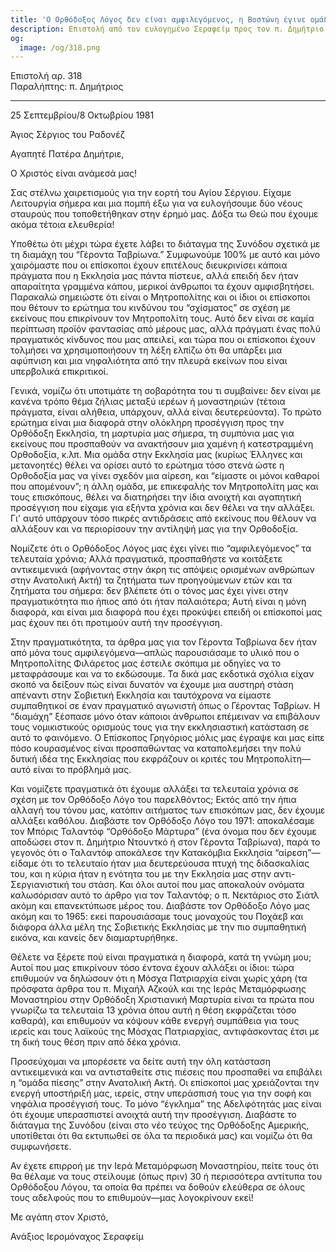 ```yaml
---
title: 'Ο Ορθόδοξος Λόγος δεν είναι αμφιλεγόμενος, η Βοστώνη έγινε ομάδα πίεσης'
description: Επιστολή από τον ευλογημένο Σεραφείμ προς τον π. Δημήτριο.
og:
  image: /og/318.png
---
```


<div style={{textAlign:'right', fontFamily:'monospace'}}>Επιστολή αρ. 318</div>
<div style={{textAlign:'left', fontFamily:'monospace'}}>Παραλήπτης: π. Δημήτριος</div>

---

25 Σεπτεμβρίου/8 Οκτωβρίου 1981

Άγιος Σέργιος του Ραδονέζ

Αγαπητέ Πατέρα Δημήτριε,

Ο Χριστός είναι ανάμεσά μας!

Σας στέλνω χαιρετισμούς για την εορτή του Αγίου Σέργιου. Είχαμε Λειτουργία σήμερα και μια πομπή έξω για να ευλογήσουμε δύο νέους σταυρούς που τοποθετήθηκαν στην έρημό μας. Δόξα τω Θεώ που έχουμε ακόμα τέτοια ελευθερία!

Υποθέτω ότι μέχρι τώρα έχετε λάβει το διάταγμα της Συνόδου σχετικά με τη διαμάχη του “Γέροντα Ταβρίωνα.” Συμφωνούμε 100% με αυτό και μόνο χαιρόμαστε που οι επίσκοποι έχουν επιτέλους διευκρινίσει κάποια πράγματα που η Εκκλησία μας πάντα πίστευε, αλλά επειδή δεν ήταν απαραίτητα γραμμένα κάπου, μερικοί άνθρωποι τα έχουν αμφισβητήσει. Παρακαλώ σημειώστε ότι είναι ο Μητροπολίτης και οι ίδιοι οι επίσκοποι που θέτουν το ερώτημα του κινδύνου του “σχίσματος” σε σχέση με εκείνους που επικρίνουν τον Μητροπολίτη τους. Αυτό δεν είναι σε καμία περίπτωση προϊόν φαντασίας από μέρους μας, αλλά πράγματι ένας πολύ πραγματικός κίνδυνος που μας απειλεί, και τώρα που οι επίσκοποι έχουν τολμήσει να χρησιμοποιήσουν τη λέξη ελπίζω ότι θα υπάρξει μια αφύπνιση και μια νηφαλιότητα από την πλευρά εκείνων που είναι υπερβολικά επικριτικοί.

Γενικά, νομίζω ότι υποτιμάτε τη σοβαρότητα του τι συμβαίνει: δεν είναι με κανένα τρόπο θέμα ζήλιας μεταξύ ιερέων ή μοναστηριών (τέτοια πράγματα, είναι αλήθεια, υπάρχουν, αλλά είναι δευτερεύοντα). Το πρώτο ερώτημα είναι μια διαφορά στην ολόκληρη προσέγγιση προς την Ορθόδοξη Εκκλησία, τη μαρτυρία μας σήμερα, τη συμπόνια μας για εκείνους που προσπαθούν να ανακτήσουν μια χαμένη ή κατεστραμμένη Ορθοδοξία, κ.λπ. Μια ομάδα στην Εκκλησία μας (κυρίως Έλληνες και μετανοητές) θέλει να ορίσει αυτό το ερώτημα τόσο στενά ώστε η Ορθοδοξία μας να γίνει σχεδόν μια αίρεση, και “είμαστε οι μόνοι καθαροί που απομένουν”; η άλλη ομάδα, με επικεφαλής τον Μητροπολίτη μας και τους επισκόπους, θέλει να διατηρήσει την ίδια ανοιχτή και αγαπητική προσέγγιση που είχαμε για εξήντα χρόνια και δεν θέλει να την αλλάξει. Γι' αυτό υπάρχουν τόσο πικρές αντιδράσεις από εκείνους που θέλουν να αλλάξουν και να περιορίσουν την αντίληψή μας για την Ορθοδοξία.

Νομίζετε ότι ο Ορθόδοξος Λόγος μας έχει γίνει πιο “αμφιλεγόμενος” τα τελευταία χρόνια; Αλλά πραγματικά, προσπαθήστε να κοιτάξετε αντικειμενικά (αφήνοντας στην άκρη τις απόψεις ορισμένων ανθρώπων στην Ανατολική Ακτή) τα ζητήματα των προηγούμενων ετών και τα ζητήματα του σήμερα: δεν βλέπετε ότι ο τόνος μας έχει γίνει στην πραγματικότητα πιο ήπιος από ότι ήταν παλαιότερα; Αυτή είναι η μόνη διαφορά, και είναι μια διαφορά που έχει προκύψει επειδή οι επίσκοποί μας μας έχουν πει ότι προτιμούν αυτή την προσέγγιση.

Στην πραγματικότητα, τα άρθρα μας για τον Γέροντα Ταβρίωνα δεν ήταν από μόνα τους αμφιλεγόμενα—απλώς παρουσιάσαμε το υλικό που ο Μητροπολίτης Φιλάρετος μας έστειλε σκόπιμα με οδηγίες να το μεταφράσουμε και να το εκδώσουμε. Τα δικά μας εκδοτικά σχόλια είχαν σκοπό να δείξουν πώς είναι δυνατόν να έχουμε μια αυστηρή στάση απέναντι στην Σοβιετική Εκκλησία και ταυτόχρονα να είμαστε συμπαθητικοί σε έναν πραγματικό αγωνιστή όπως ο Γέροντας Ταβρίων. Η “διαμάχη” ξέσπασε μόνο όταν κάποιοι άνθρωποι επέμειναν να επιβάλουν τους νομικιστικούς ορισμούς τους για την εκκλησιαστική κατάσταση σε αυτό το φαινόμενο. Ο Επίσκοπος Γρηγόριος μόλις μας έγραψε και μας είπε πόσο κουρασμένος είναι προσπαθώντας να καταπολεμήσει την πολύ δυτική ιδέα της Εκκλησίας που εκφράζουν οι κριτές του Μητροπολίτη—αυτό είναι το πρόβλημά μας.

Και νομίζετε πραγματικά ότι έχουμε αλλάξει τα τελευταία χρόνια σε σχέση με τον Ορθόδοξο Λόγο του παρελθόντος; Εκτός από την ήπια αλλαγή του τόνου μας, κατόπιν αιτήματος των επισκόπων μας, δεν έχουμε αλλάξει καθόλου. Διαβάστε τον Ορθόδοξο Λόγο του 1971: αποκαλέσαμε τον Μπόρις Ταλαντόφ “Ορθόδοξο Μάρτυρα” (ένα όνομα που δεν έχουμε αποδώσει στον π. Δημήτριο Ντουντκό ή στον Γέροντα Ταβρίωνα), παρά το γεγονός ότι ο Ταλαντόφ αποκάλεσε την Κατακόμβια Εκκλησία “αίρεση”—είδαμε ότι το τελευταίο ήταν μια δευτερεύουσα πτυχή της διδασκαλίας του, και η κύρια ήταν η ενότητα του με την Εκκλησία μας στην αντι-Σεργιανιστική του στάση. Και όλοι αυτοί που μας αποκαλούν ονόματα καλωσόρισαν αυτό το άρθρο για τον Ταλαντόφ; ο π. Νεκτάριος στο Σιάτλ ακόμη και επανεκτύπωσε μέρος του. Διαβάστε τον Ορθόδοξο Λόγο μας ακόμη και το 1965: εκεί παρουσιάσαμε τους μοναχούς του Ποχάεβ και διάφορα άλλα μέλη της Σοβιετικής Εκκλησίας με την πιο συμπαθητική εικόνα, και κανείς δεν διαμαρτυρήθηκε.

Θέλετε να ξέρετε πού είναι πραγματικά η διαφορά, κατά τη γνώμη μου; Αυτοί που μας επικρίνουν τόσο έντονα έχουν αλλάξει οι ίδιοι: τώρα επιθυμούν να δηλώσουν ότι η Μόσχα Πατριαρχία είναι χωρίς χάρη (τα πρόσφατα άρθρα του π. Μιχαήλ Αζκούλ και της Ιεράς Μεταμόρφωσης Μοναστηρίου στην Ορθόδοξη Χριστιανική Μαρτυρία είναι τα πρώτα που γνωρίζω τα τελευταία 13 χρόνια όπου αυτή η θέση εκφράζεται τόσο καθαρά), και επιθυμούν να κόψουν κάθε ενεργή συμπάθεια για τους ιερείς και τους λαϊκούς της Μόσχας Πατριαρχίας, αντιφάσκοντας έτσι με τη δική τους θέση πριν από δέκα χρόνια.

Προσεύχομαι να μπορέσετε να δείτε αυτή την όλη κατάσταση αντικειμενικά και να αντισταθείτε στις πιέσεις που προσπαθεί να επιβάλει η “ομάδα πίεσης” στην Ανατολική Ακτή. Οι επίσκοποί μας χρειάζονται την ενεργή υποστήριξή μας, ιερείς, στην υπεράσπισή τους για την σοφή και νηφάλια προσέγγισή τους. Το μόνο “έγκλημα” της Αδελφότητάς μας είναι ότι έχουμε υπερασπιστεί ανοιχτά αυτή την προσέγγιση. Διαβάστε το διάταγμα της Συνόδου (είναι στο νέο τεύχος της Ορθόδοξης Αμερικής, υποτίθεται ότι θα εκτυπωθεί σε όλα τα περιοδικά μας) και νομίζω ότι θα συμφωνήσετε.

Αν έχετε επιρροή με την Ιερά Μεταμόρφωση Μοναστηρίου, πείτε τους ότι θα θέλαμε να τους στείλουμε (όπως πριν) 30 ή περισσότερα αντίτυπα του Ορθόδοξου Λόγου, τα οποία θα πρέπει να δοθούν ελεύθερα σε όλους τους αδελφούς που το επιθυμούν—μας λογοκρίνουν εκεί!

Με αγάπη στον Χριστό,

Ανάξιος Ιερομόναχος Σεραφείμ